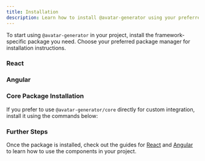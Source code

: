 ```yaml
---
title: Installation
description: Learn how to install @avatar-generator using your preferred package manager.
---
```



To start using `@avatar-generator` in your project, install the framework-specific package you need. Choose your preferred package manager for installation instructions.

### React

<Tabs syncKey="package-manager">
  <TabItem id="npm" label="npm">
    <Code code={`npm install @avatar-generator/react`} lang="sh"></Code>
  </TabItem>
  <TabItem id="pnpm" label="pnpm">
    <Code code={`pnpm add @avatar-generator/react`} lang="sh"></Code>
  </TabItem>
  <TabItem id="yarn" label="yarn">
    <Code code={`yarn add @avatar-generator/react`} lang="sh"></Code>
  </TabItem>
</Tabs>

### Angular

<Tabs syncKey="package-manager">
  <TabItem id="npm" label="npm">
    <Code code={`npm install @avatar-generator/angular`} lang="sh"></Code>
  </TabItem>
  <TabItem id="pnpm" label="pnpm">
    <Code code={`pnpm add @avatar-generator/angular`} lang="sh"></Code>
  </TabItem>
  <TabItem id="yarn" label="yarn">
    <Code code={`yarn add @avatar-generator/angular`} lang="sh"></Code>
  </TabItem>
</Tabs>

### Core Package Installation

If you prefer to use `@avatar-generator/core` directly for custom integration, install it using the commands below:

<Tabs syncKey="package-manager">
  <TabItem id="npm" label="npm">
    <Code code={`npm install @avatar-generator/core`} lang="sh"></Code>
  </TabItem>
  <TabItem id="pnpm" label="pnpm">
    <Code code={`pnpm add @avatar-generator/core`} lang="sh"></Code>
  </TabItem>
  <TabItem id="yarn" label="yarn">
    <Code code={`yarn add @avatar-generator/core`} lang="sh"></Code>
  </TabItem>
</Tabs>

### Further Steps

Once the package is installed, check out the guides for [React](/guides/react) and [Angular](/guides/angular) to learn how to use the components in your project.
